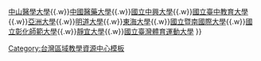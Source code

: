 {{Navbox subgroup
  |groupstyle = {{{1}}}
  |group1 = 中心學校
  | list1 = [[逢甲大學]]
  |group2 = 夥伴學校
  | list2 = [[大葉大學]]{{.w}}[[中山醫學大學]]{{.w}}[[中國醫藥大學]]{{.w}}[[國立中興大學]]{{.w}}[[國立臺中教育大學]]{{.w}}[[亞洲大學 (台灣)|亞洲大學]]{{.w}}[[明道大學]]{{.w}}[[東海大學 (台灣)|東海大學]]{{.w}}[[國立暨南國際大學]]{{.w}}[[國立彰化師範大學]]{{.w}}[[靜宜大學]]{{.w}}[[國立臺灣體育運動大學]]
}}<noinclude>[[Category:台灣區域教學資源中心模板]]</noinclude>